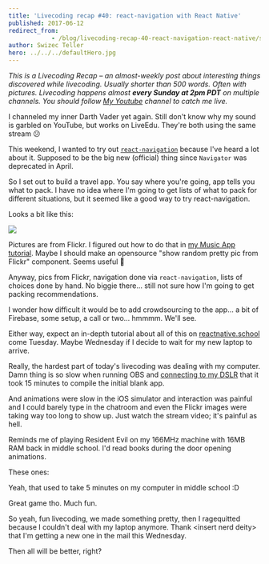 ```yaml
---
title: 'Livecoding recap #40: react-navigation with React Native'
published: 2017-06-12
redirect_from: 
            - /blog/livecoding-recap-40-react-navigation-react-native/swizec/7640
author: Swizec Teller
hero: ../../../defaultHero.jpg
---
```

_This is a Livecoding Recap – an almost-weekly post about interesting things discovered while livecoding. Usually shorter than 500 words. Often with pictures. Livecoding happens almost **every Sunday at 2pm PDT** on multiple channels. You should follow [My Youtube](https://www.youtube.com/channel/UCoyHgaeLLI7Knp7LDHOwZMw) channel to catch me live._



I channeled my inner Darth Vader yet again. Still don't know why my sound is garbled on YouTube, but works on LiveEdu. They're both using the same stream 😕





This weekend, I wanted to try out [`react-navigation`](https://reactnavigation.org/) because I've heard a lot about it. Supposed to be the big new (official) thing since `Navigator` was deprecated in April.



So I set out to build a travel app. You say where you're going, app tells you what to pack. I have no idea where I'm going to get lists of what to pack for different situations, but it seemed like a good way to try react-navigation.



Looks a bit like this:



![](./img/blog-wp-content-uploads-2017-06-travel-app.gif)



Pictures are from Flickr. I figured out how to do that in [my Music App tutorial](https://school.shoutem.com/lectures/build-react-native-music-app-tutorial-part1/). Maybe I should make an opensource "show random pretty pic from Flickr" component. Seems useful 🤔



Anyway, pics from Flickr, navigation done via `react-navigation`, lists of choices done by hand. No biggie there… still not sure how I'm going to get packing recommendations.



I wonder how difficult it would be to add crowdsourcing to the app… a bit of Firebase, some setup, a call or two… hmmmm. We'll see.



Either way, expect an in-depth tutorial about all of this on [reactnative.school](reactnative.school) come Tuesday. Maybe Wednesday if I decide to wait for my new laptop to arrive.



Really, the hardest part of today's livecoding was dealing with my computer. Damn thing is so slow when running OBS and [connecting to my DSLR](https://swizec.com/blog/connected-canon-dslr-webcam/swizec/7477) that it took 15 minutes to compile the initial blank app.



And animations were slow in the iOS simulator and interaction was painful and I could barely type in the chatroom and even the Flickr images were taking way too long to show up. Just watch the stream video; it's painful as hell.



Reminds me of playing Resident Evil on my 166MHz machine with 16MB RAM back in middle school. I'd read books during the door opening animations.



These ones:





Yeah, that used to take 5 minutes on my computer in middle school :D



Great game tho. Much fun.



So yeah, fun livecoding, we made something pretty, then I ragequitted because I couldn't deal with my laptop anymore. Thank &lt;insert nerd deity> that I'm getting a new one in the mail this Wednesday.



Then all will be better, right?